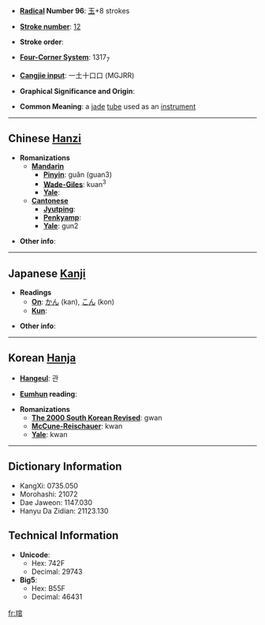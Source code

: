 * '''[[Wiktionary:Chinese radical index| Radical]] Number 96''': [[Wiktionary:Chinese radical index 玉|玉]]+8 strokes

* '''[[Wiktionary:Chinese total strokes index|Stroke number]]''': [[Wiktionary:Chinese total strokes index 12|12]]

* '''Stroke order''': 

* '''[[Wiktionary:Chinese four corner index|Four-Corner System]]''': 1317<sub>7</sub>

* '''[[Wiktionary:Chinese Cangjie index|Cangjie input]]''': 一土十口口 (MGJRR)

* '''Graphical Significance and Origin''': 

* '''Common Meaning''': a [[jade]] [[tube]] used as an [[instrument]]

----

== Chinese [[Hanzi]] ==

* '''Romanizations'''
** '''[[Mandarin]]'''
*** '''[[Pinyin]]''': guǎn (guan3)
*** '''[[Wade-Giles]]''': kuan<sup>3</sup>
*** '''[[Yale]]''': 
** '''[[Cantonese]]'''
*** '''[[Jyutping]]''':
*** '''[[Penkyamp]]''': 
*** '''[[Yale]]''': gun2

* '''Other info''': 

----

== Japanese [[Kanji]] ==

* '''Readings'''
** '''[[On]]''': [[かん]] (kan), [[こん]] (kon)
** '''[[Kun]]''': 

* '''Other info''':  

----

== Korean [[Hanja]] ==

* '''[[Hangeul]]''': 관

* '''[[Eumhun]] reading''': 

* '''Romanizations'''
** '''[[The 2000 South Korean Revised Romanization|The 2000 South Korean Revised]]''': gwan
** '''[[McCune-Reischauer]]''': kwan
** '''[[Yale]]''': kwan

----

== Dictionary Information ==

* KangXi: 0735.050
* Morohashi: 21072
* Dae Jaweon: 1147.030
* Hanyu Da Zidian: 21123.130

== Technical Information ==

* '''Unicode''':
** Hex: 742F
** Decimal: 29743
* '''Big5''':
** Hex: B55F
** Decimal: 46431

[[fr:琯]]